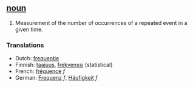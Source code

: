 ==[[noun]]==

#Measurement of the number of occurrences of a repeated event in a given time.


===Translations===

*Dutch: [[frequentie]]
*Finnish: [[taajuus]], [[frekvenssi]] (statistical)
*French: [[fréquence]] ''f''
*German: [[Frequenz]] ''f'', [[Häufigkeit]] ''f''